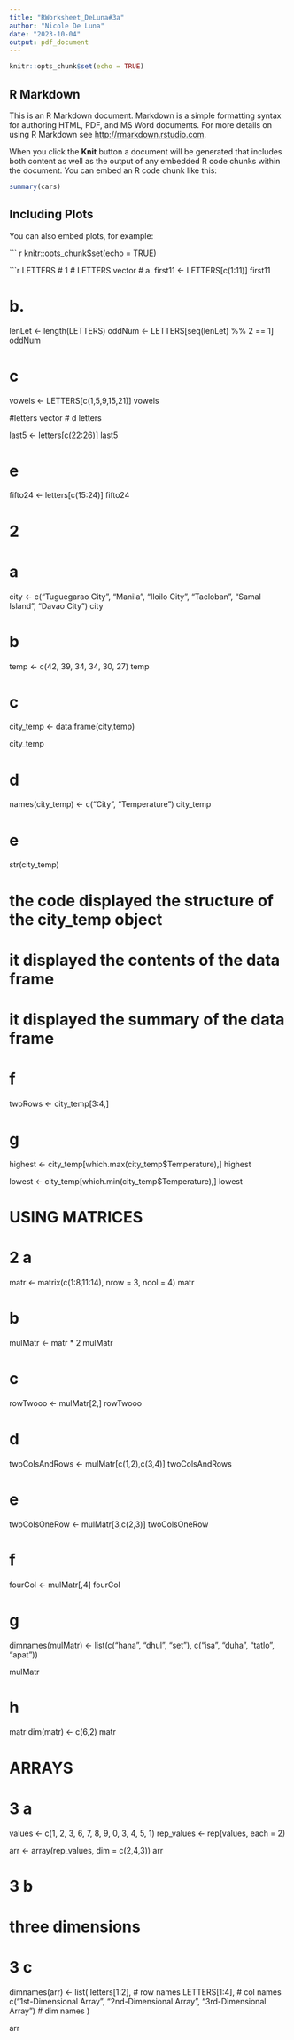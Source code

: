 ```yaml
---
title: "RWorksheet_DeLuna#3a"
author: "Nicole De Luna"
date: "2023-10-04"
output: pdf_document
---
```

```r
knitr::opts_chunk$set(echo = TRUE)
```

## R Markdown

This is an R Markdown document. Markdown is a simple formatting syntax for authoring HTML, PDF, and MS Word documents. For more details on using R Markdown see <http://rmarkdown.rstudio.com>.

When you click the **Knit** button a document will be generated that includes both content as well as the output of any embedded R code chunks within the document. You can embed an R code chunk like this:

```r
summary(cars)
```

## Including Plots

You can also embed plots, for example:

 ``` r
knitr::opts_chunk$set(echo = TRUE)

```r

LETTERS
# 1
# LETTERS vector
# a.
  first11 <- LETTERS[c(1:11)]
  first11

# b.
  lenLet <- length(LETTERS)
  oddNum <- LETTERS[seq(lenLet) %% 2 == 1]
  oddNum
  
# c
  vowels <- LETTERS[c(1,5,9,15,21)]
  vowels

#letters vector
# d
  letters

  last5 <- letters[c(22:26)]
  last5

# e
  fifto24 <- letters[c(15:24)]
  fifto24

# 2
# a

  city <- c("Tuguegarao City", "Manila", "Iloilo City", "Tacloban", "Samal Island", "Davao City")
  city

# b
  temp <- c(42, 39, 34, 34, 30, 27)
  temp

# c
  city_temp <- data.frame(city,temp)

  city_temp


# d
  names(city_temp) <- c("City", "Temperature")
  city_temp

# e

  str(city_temp)
  
# the code displayed the structure of the city_temp object
# it displayed the contents of the data frame
# it displayed the summary of the data frame

# f
  
  twoRows <- city_temp[3:4,]

# g

  highest <- city_temp[which.max(city_temp$Temperature),]
  highest


  lowest <- city_temp[which.min(city_temp$Temperature),]
  lowest


# USING MATRICES

# 2 a

  matr <- matrix(c(1:8,11:14), nrow = 3, ncol = 4)
  matr

# b

  mulMatr <- matr * 2
  mulMatr

# c

 rowTwooo <- mulMatr[2,]
  rowTwooo

# d

  twoColsAndRows <- mulMatr[c(1,2),c(3,4)]
  twoColsAndRows

# e 

  twoColsOneRow <- mulMatr[3,c(2,3)]
  twoColsOneRow

# f

  fourCol <- mulMatr[,4]
  fourCol

# g 
  dimnames(mulMatr) <- list(c("hana", "dhul", "set"), c("isa", "duha", "tatlo", "apat"))

  mulMatr

# h

  matr
  dim(matr) <- c(6,2)
  matr


# ARRAYS

# 3 a 


  values <- c(1, 2, 3, 6, 7, 8, 9, 0, 3, 4, 5, 1)
  rep_values <- rep(values, each = 2)

  arr <- array(rep_values, dim = c(2,4,3))
  arr

# 3 b 
# three dimensions

# 3 c
  dimnames(arr) <- list(
  letters[1:2], # row names
  LETTERS[1:4], # col names
  c("1st-Dimensional Array", "2nd-Dimensional Array", "3rd-Dimensional Array") # dim names
)

  arr













